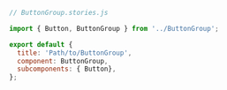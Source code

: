 ```js
// ButtonGroup.stories.js

import { Button, ButtonGroup } from '../ButtonGroup';

export default {
  title: 'Path/to/ButtonGroup',
  component: ButtonGroup,
  subcomponents: { Button},
};
```